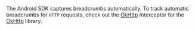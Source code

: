 The Android SDK captures breadcrumbs automatically. To track automatic breadcrumbs for `HTTP` requests, check out the [OkHttp](/platforms/android/guides/okhttp/) Interceptor for the [OkHttp](https://github.com/square/okhttp) library.
